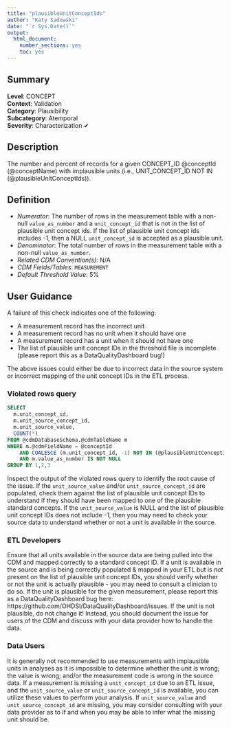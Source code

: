 ```yaml
---
title: "plausibleUnitConceptIds"
author: "Katy Sadowski"
date: "`r Sys.Date()`"
output:
  html_document:
    number_sections: yes
    toc: yes
---
```


## Summary

**Level**: CONCEPT\
**Context**: Validation\
**Category**: Plausibility\
**Subcategory**: Atemporal\
**Severity**: Characterization &#10004;


## Description
The number and percent of records for a given CONCEPT_ID @conceptId (@conceptName) with implausible units (i.e., UNIT_CONCEPT_ID NOT IN  (@plausibleUnitConceptIds)).


## Definition

- *Numerator*: The number of rows in the measurement table with a non-null `value_as_number` and a `unit_concept_id` that is not in the list of plausible unit concept ids. If the list of plausible unit concept ids includes -1, then a NULL `unit_concept_id` is accepted as a plausible unit.
- *Denominator*: The total number of rows in the measurement table with a non-null `value_as_number`.
- *Related CDM Convention(s)*: N/A
- *CDM Fields/Tables*: `MEASUREMENT`
- *Default Threshold Value*: 5%


## User Guidance
A failure of this check indicates one of the following:

- A measurement record has the incorrect unit
- A measurement record has no unit when it should have one
- A measurement record has a unit when it should not have one
- The list of plausible unit concept IDs in the threshold file is incomplete (please report this as a DataQualityDashboard bug!)

The above issues could either be due to incorrect data in the source system or incorrect mapping of the unit concept IDs in the ETL process.

### Violated rows query
```sql
SELECT 
  m.unit_concept_id,
  m.unit_source_concept_id,
  m.unit_source_value,
  COUNT(*)
FROM @cdmDatabaseSchema.@cdmTableName m
WHERE m.@cdmFieldName = @conceptId
    AND COALESCE (m.unit_concept_id, -1) NOT IN (@plausibleUnitConceptIds) -- '-1' stands for the cases when unit_concept_id is null
    AND m.value_as_number IS NOT NULL 
GROUP BY 1,2,3
```

Inspect the output of the violated rows query to identify the root cause of the issue.  If the `unit_source_value` and/or `unit_source_concept_id` are populated, check them against the list of plausible unit concept IDs to understand if they should have been mapped to one of the plausible standard concepts.  If the `unit_source_value` is NULL and the list of plausible unit concept IDs does not include -1, then you may need to check your source data to understand whether or not a unit is available in the source. 

### ETL Developers

Ensure that all units available in the source data are being pulled into the CDM and mapped correctly to a standard concept ID.  If a unit is available in the source and is being correctly populated & mapped in your ETL but is *not* present on the list of plausible unit concept IDs, you should verify whether or not the unit is actually plausible - you may need to consult a clinician to do so.  If the unit is plausible for the given measurement, please report this as a DataQualityDashboard bug here: https://github.com/OHDSI/DataQualityDashboard/issues.  If the unit is not plausible, do not change it!  Instead, you should document the issue for users of the CDM and discuss with your data provider how to handle the data.

### Data Users

It is generally not recommended to use measurements with implausible units in analyses as it is impossible to determine whether the unit is wrong; the value is wrong; and/or the measurement code is wrong in the source data.  If a measurement is missing a `unit_concept_id` due to an ETL issue, and the `unit_source_value` or `unit_source_concept_id` is available, you can utilize these values to perform your analysis.  If `unit_source_value` and `unit_source_concept_id` are missing, you may consider consulting with your data provider as to if and when you may be able to infer what the missing unit should be. 
